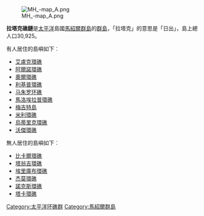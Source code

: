 [[Image:MH_-map_A.png|thumb]]

'''拉塔克礁鏈'''是[[太平洋|太平洋]]島國[[馬紹爾群島|馬紹爾群島]]的[[群島|群島]]，「拉塔克」的意思是「日出」，島上總人口30,925。

有人居住的島嶼如下︰
{{div col||9em}}
*[[艾盧克環礁|艾盧克環礁]]
*[[阿爾諾環礁|阿爾諾環礁]]
*[[奧爾環礁|奧爾環礁]]
*[[利基普環礁|利基普環礁]]
*[[马朱罗环礁|马朱罗环礁]]
*[[馬洛埃拉普環礁|馬洛埃拉普環礁]]
*[[梅吉特島|梅吉特島]]
*[[米利環礁|米利環礁]]
*[[烏蒂里克環礁|烏蒂里克環礁]]
*[[沃傑環礁|沃傑環礁]]
{{div col end}}
無人居住的島嶼如下︰
*[[比卡爾環礁|比卡爾環礁]]
*[[塔翁吉環礁|塔翁吉環礁]]
*[[埃里庫布環礁|埃里庫布環礁]]
*[[杰莫環礁|杰莫環礁]]
*[[諾克斯環礁|諾克斯環礁]]
*[[塔卡環礁|塔卡環礁]]

{{coord|9|00|N|171|00|E|display=title|region:MH_type:isle_source:GNS-enwiki}}

{{Marshall Islands}}

[[Category:太平洋环礁群|Category:太平洋环礁群]]
[[Category:馬紹爾群島|Category:馬紹爾群島]]

{{Marshalls-stub}}